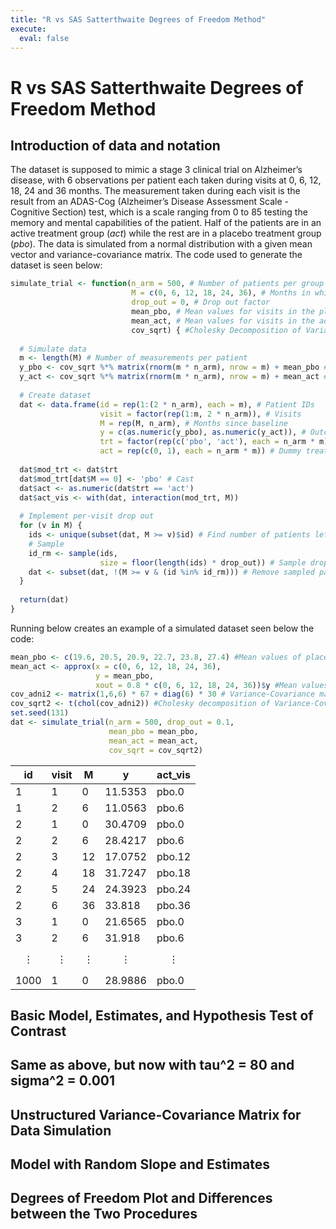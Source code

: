 ```yaml
---
title: "R vs SAS Satterthwaite Degrees of Freedom Method"
execute:
  eval: false
---
```


# R vs SAS Satterthwaite Degrees of Freedom Method

## Introduction of data and notation

The dataset is supposed to mimic a stage 3 clinical trial on Alzheimer's disease, with 6 observations per patient each taken during visits at 0, 6, 12, 18, 24 and 36 months. The measurement taken during each visit is the result from an ADAS-Cog (Alzheimer's Disease Assessment Scale - Cognitive Section) test, which is a scale ranging from 0 to 85 testing the memory and mental capabilities of the patient. Half of the patients are in an active treatment group ($act$) while the rest are in a placebo treatment group ($pbo$). The data is simulated from a normal distribution with a given mean vector and variance-covariance matrix. The code used to generate the dataset is seen below:

```r
simulate_trial <- function(n_arm = 500, # Number of patients per group
                           M = c(0, 6, 12, 18, 24, 36), # Months in which an observation is to be taken
                           drop_out = 0, # Drop out factor
                           mean_pbo, # Mean values for visits in the placebo group
                           mean_act, # Mean values for visits in the active group
                           cov_sqrt) { #Cholesky Decomposition of Variance-Covariance matrix
  
  # Simulate data
  m <- length(M) # Number of measurements per patient
  y_pbo <- cov_sqrt %*% matrix(rnorm(m * n_arm), nrow = m) + mean_pbo # Create the measurements for the placebo group
  y_act <- cov_sqrt %*% matrix(rnorm(m * n_arm), nrow = m) + mean_act # Create the measurements for the active group
  
  # Create dataset
  dat <- data.frame(id = rep(1:(2 * n_arm), each = m), # Patient IDs
                    visit = factor(rep(1:m, 2 * n_arm)), # Visits
                    M = rep(M, n_arm), # Months since baseline
                    y = c(as.numeric(y_pbo), as.numeric(y_act)), # Outcome measure
                    trt = factor(rep(c('pbo', 'act'), each = n_arm * m)), # Treatment arm
                    act = rep(c(0, 1), each = n_arm * m)) # Dummy treatment arm
  
  dat$mod_trt <- dat$trt
  dat$mod_trt[dat$M == 0] <- 'pbo' # Cast 
  dat$act <- as.numeric(dat$trt == 'act')
  dat$act_vis <- with(dat, interaction(mod_trt, M))
  
  # Implement per-visit drop out
  for (v in M) {
    ids <- unique(subset(dat, M >= v)$id) # Find number of patients left in study
    # Sample 
    id_rm <- sample(ids, 
                    size = floor(length(ids) * drop_out)) # Sample drop_out percentage of patients still in the study
    dat <- subset(dat, !(M >= v & (id %in% id_rm))) # Remove sampled patients from study
  }
  
  return(dat) 
}

```

Running below creates an example of a simulated dataset seen below the code:

```r
mean_pbo <- c(19.6, 20.5, 20.9, 22.7, 23.8, 27.4) #Mean values of placebo group
mean_act <- approx(x = c(0, 6, 12, 18, 24, 36), 
                   y = mean_pbo,
                   xout = 0.8 * c(0, 6, 12, 18, 24, 36))$y #Mean values of active group
cov_adni2 <- matrix(1,6,6) * 67 + diag(6) * 30 # Variance-Covariance matrix
cov_sqrt2 <- t(chol(cov_adni2)) #Cholesky decomposition of Variance-Covaraince matrix
set.seed(131)
dat <- simulate_trial(n_arm = 500, drop_out = 0.1,
                      mean_pbo = mean_pbo,
                      mean_act = mean_act,
                      cov_sqrt = cov_sqrt2)
```

| id         | visit      | M          | y          | act_vis    |
|------------|------------|------------|------------|------------|
| 1          | 1          | 0          | 11.5353    | pbo.0      |
| 1          | 2          | 6          | 11.0563    | pbo.6      |
| 2          | 1          | 0          | 30.4709    | pbo.0      |
| 2          | 2          | 6          | 28.4217    | pbo.6      |
| 2          | 3          | 12         | 17.0752    | pbo.12     |
| 2          | 4          | 18         | 31.7247    | pbo.18     |
| 2          | 5          | 24         | 24.3923    | pbo.24     |
| 2          | 6          | 36         | 33.818     | pbo.36     |
| 3          | 1          | 0          | 21.6565    | pbo.0      |
| 3          | 2          | 6          | 31.918     | pbo.6      |
| $$\vdots$$ | $$\vdots$$ | $$\vdots$$ | $$\vdots$$ | $$\vdots$$ |
| 1000       | 1          | 0          | 28.9886    | pbo.0      |

## Basic Model, Estimates, and Hypothesis Test of Contrast

## Same as above, but now with tau\^2 = 80 and sigma\^2 = 0.001

## Unstructured Variance-Covariance Matrix for Data Simulation

## Model with Random Slope and Estimates

## Degrees of Freedom Plot and Differences between the Two Procedures
